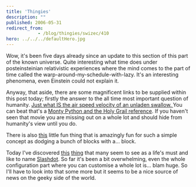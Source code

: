 ```yaml
---
title: 'Thingies'
description: ""
published: 2006-05-31
redirect_from: 
            - /blog/thingies/swizec/410
hero: ../../../defaultHero.jpg
---
```

Wow, it&#x27;s been five days already since an update to this section of this part of the known universe. Quite interesting what time does under posteinsteinian relativistic experiences where the mind comes to the part of time called the warp-around-my-schedule-with-lazy. It&#x27;s an interesting phenomena, even Einstein could not explain it.  
  
Anyway, that aside, there are some magnificent links to be supplied within this post today; firstly the answer to the all time most important question of humanity. [Just what IS the air speed velocity of an unladen swallow. ](http://www.style.org/unladenswallow/)You can beat that&#x27;s a [Monty Python and the Holy Grail reference](http://en.wikiquote.org/wiki/Holy_Grail). If you haven&#x27;t seen that movie you are missing out on a whole lot and should hide from humanity&#x27;s view until you do.  
  
There is also [this](http://www.blockfrenzy.com/) little fun thing that is amazingly fun for such a simple concept as dodging a bunch of blocks with a... block.  
  
Today I&#x27;ve discovered [this](http://slashdot.org/) [thing](http://slashdot.org/) that many seem to see as a life&#x27;s must and like to name [Slashdot](http://slashdot.org/). So far it&#x27;s been a bit overwhelming, even the whole configuration part where you can customise a whole lot is... blam huge. So I&#x27;ll have to look into that some more but it seems to be a nice source of news on the geeky side of the world.